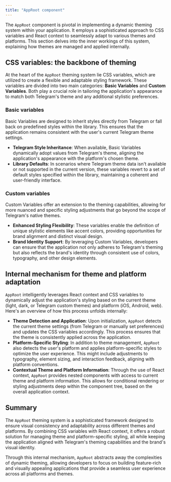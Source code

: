 ```yaml
---
title: "AppRoot component"
---
```


The `AppRoot` component is pivotal in implementing a dynamic theming system within your application. It employs a sophisticated approach to CSS variables and React context to seamlessly adapt to various themes and platforms. This section delves into the inner workings of this system, explaining how themes are managed and applied internally.

## CSS variables: the backbone of theming

At the heart of the `AppRoot` theming system lie CSS variables, which are utilized to create a flexible and adaptable styling framework. These variables are divided into two main categories: **Basic Variables** and **Custom Variables**. Both play a crucial role in tailoring the application's appearance to match both Telegram's theme and any additional stylistic preferences.

### Basic variables

Basic Variables are designed to inherit styles directly from Telegram or fall back on predefined styles within the library. This ensures that the application remains consistent with the user's current Telegram theme settings.

- **Telegram Style Inheritance**: When available, Basic Variables dynamically adopt values from Telegram's theme, aligning the application's appearance with the platform's chosen theme.
- **Library Defaults**: In scenarios where Telegram theme data isn't available or not supported in the current version, these variables revert to a set of default styles specified within the library, maintaining a coherent and user-friendly interface.

### Custom variables

Custom Variables offer an extension to the theming capabilities, allowing for more nuanced and specific styling adjustments that go beyond the scope of Telegram's native themes.

- **Enhanced Styling Flexibility**: These variables enable the definition of unique stylistic elements like accent colors, providing opportunities for brand alignment and distinct visual design.
- **Brand Identity Support**: By leveraging Custom Variables, developers can ensure that the application not only adheres to Telegram's theming but also reflects the brand's identity through consistent use of colors, typography, and other design elements.

## Internal mechanism for theme and platform adaptation

`AppRoot` intelligently leverages React context and CSS variables to dynamically adjust the application's styling based on the current theme (light, dark, or Telegram custom themes) and platform (iOS, Android, web). Here's an overview of how this process unfolds internally:

- **Theme Detection and Application**: Upon initialization, `AppRoot` detects the current theme settings (from Telegram or manually set preferences) and updates the CSS variables accordingly. This process ensures that the theme is consistently applied across the application.
- **Platform-Specific Styling**: In addition to theme management, `AppRoot` also detects the user's platform and applies platform-specific styles to optimize the user experience. This might include adjustments to typography, element sizing, and interaction feedback, aligning with platform conventions.
- **Contextual Theme and Platform Information**: Through the use of React context, `AppRoot` provides nested components with access to current theme and platform information. This allows for conditional rendering or styling adjustments deep within the component tree, based on the overall application context.

## Summary

The `AppRoot` theming system is a sophisticated framework designed to ensure visual consistency and adaptability across different themes and platforms. By combining CSS variables with React context, it offers a robust solution for managing theme and platform-specific styling, all while keeping the application aligned with Telegram's theming capabilities and the brand's visual identity.

Through this internal mechanism, `AppRoot` abstracts away the complexities of dynamic theming, allowing developers to focus on building feature-rich and visually appealing applications that provide a seamless user experience across all platforms and themes.